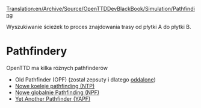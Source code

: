 [[Translation:en/Archive/Source/OpenTTDDevBlackBook/Simulation/Pathfinding]]
 
<!--{{DevDoc}}-->{{pl/Development/Rozwój}}
Wyszukiwanie ścieżek to proces znajdowania trasy od płytki A do płytki B.
= Pathfindery =

OpenTTD ma kilka różnych pathfinderów

* Old Pathfinder (OPF) (został zepsuty i dlatego [https://github.com/OpenTTD/OpenTTD/commit/fe448a26166dbde1933be797951f0c6329523911 oddalone])
* [[en/Archive/Manual/Settings/New train pathfinding|Nowe koeleje pathfinding (NTP)]]
* [[en/Archive/Manual/Settings/New global pathfinding|Nowe globalnie Pathfinding (NPF)]]
* [[pl/Archive/Manual/YAP|Yet Another Pathfinder (YAPF)]]


<!--{{stub}}-->{{pl/Szkic}}
